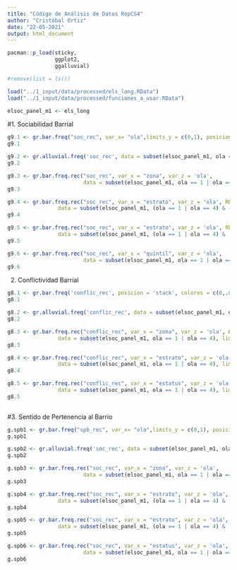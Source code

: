```yaml
---
title: "Código de Análisis de Datos RepCS4"
author: "Cristóbal Ortiz"
date: "22-05-2021"
output: html_document
---
```

```r
pacman::p_load(sticky,
               ggplot2,
               ggalluvial)

#remove(list = ls())
```

```r
load("../1_input/data/processed/els_long.RData")
load("../1_input/data/processed/funciones_a_usar.RData")

elsoc_panel_m1 <- els_long
```

#1. Sociabilidad Barrial

```r
g9.1 <- gr.bar.freq("soc_rec", var_x= "ola",limits_y = c(0,1), posicion = 'stack')
g9.1
```

```r
g9.2 <- gr.alluvial.freq('soc_rec', data = subset(elsoc_panel_m1, ola == 1 | ola == 4))
g9.2
```

```r
g9.3 <- gr.bar.freq.rec("soc_rec", var_x = "zona", var_z = 'ola',
                        data = subset(elsoc_panel_m1, ola == 1 | ola == 4), REC = 'Alta', limits_y = c(0,.8))
g9.3
```

```r
g9.4 <- gr.bar.freq.rec("soc_rec", var_x = "estrato", var_z = 'ola', REC = 'Alta', limits_y = c(0,.8),
                data = subset(elsoc_panel_m1, (ola == 1 | ola == 4) & (estrato == 'Gran Santiago' | estrato == 'Gran Valparaíso' | estrato == 'Gran Concepción')))
g9.4
```

```r
g9.5 <- gr.bar.freq.rec("soc_rec", var_x = "estrato", var_z = 'ola', REC = 'Alta', limits_y = c(0,.8),
                data = subset(elsoc_panel_m1, (ola == 1 | ola == 4) & !(estrato == 'Gran Santiago' | estrato == 'Gran Valparaíso' | estrato == 'Gran Concepción')))
g9.5
```

```r
g9.6 <- gr.bar.freq.rec("soc_rec", var_x = "quintil", var_z = 'ola', 
                        data = subset(elsoc_panel_m1, ola == 1 | ola == 4), REC = 'Alta', limits_y = c(0,.8))
g9.6
```

2. Conflictividad Barrial

```r
g8.1 <- gr.bar.freq('conflic_rec', posicion = 'stack', colores = c(0,.85,1))
g8.1 
```

```r
g8.2 <- gr.alluvial.freq('conflic_rec', data = subset(elsoc_panel_m1, ola == 1 | ola == 4), colores = c(0,.85,1))
g8.2 
```

```r
g8.3 <- gr.bar.freq.rec("conflic_rec", var_x = "zona", var_z = 'ola', REC = 'Muchas veces o siempre',
                data = subset(elsoc_panel_m1, ola == 1 | ola == 4), limits_y = c(0, .4)) 
g8.3 
```

```r
g8.4 <- gr.bar.freq.rec("conflic_rec", var_x = "estrato", var_z = 'ola', REC = 'Muchas veces o siempre',
                data = subset(elsoc_panel_m1, ola == 1 | ola == 4), limits_y = c(0, .4)) 
g8.4 
```

```r
g8.5 <- gr.bar.freq.rec("conflic_rec", var_x = "estatus", var_z = 'ola', REC = 'Muchas veces o siempre',
                data = subset(elsoc_panel_m1, ola == 1 | ola == 4), limits_y = c(0, .4)) 
g8.5
 
```
#3. Sentido de Pertenencia al Barrio

```r
g.spb1 <- gr.bar.freq("spb_rec", var_x= "ola",limits_y = c(0,1), posicion = 'stack')
g.spb1
```

```r
g.spb2 <- gr.alluvial.freq('soc_rec', data = subset(elsoc_panel_m1, ola == 1 | ola == 4))
g.spb2
```

```r
g.spb3 <- gr.bar.freq.rec("soc_rec", var_x = "zona", var_z = 'ola',
                        data = subset(elsoc_panel_m1, ola == 1 | ola == 4), REC = 'Alta', limits_y = c(0,.8))
g.spb3
```

```r
g.spb4 <- gr.bar.freq.rec("soc_rec", var_x = "estrato", var_z = 'ola', REC = 'Alta', limits_y = c(0,.8),
                data = subset(elsoc_panel_m1, (ola == 1 | ola == 4) & (estrato == 'Gran Santiago' | estrato == 'Gran Valparaíso' | estrato == 'Gran Concepción')))
g.spb4
```

```r
g.spb5 <- gr.bar.freq.rec("soc_rec", var_x = "estrato", var_z = 'ola', REC = 'Alta', limits_y = c(0,.8),
                data = subset(elsoc_panel_m1, (ola == 1 | ola == 4) & !(estrato == 'Gran Santiago' | estrato == 'Gran Valparaíso' | estrato == 'Gran Concepción')))
g.spb5
```

```r
g.spb6 <- gr.bar.freq.rec("soc_rec", var_x = "estatus", var_z = 'ola', 
                        data = subset(elsoc_panel_m1, ola == 1 | ola == 4), REC = 'Alta', limits_y = c(0,.8))
g.spb6
```

